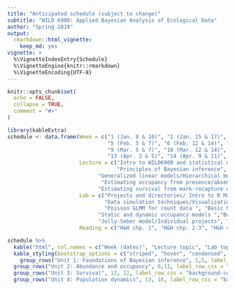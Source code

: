 ```yaml
---
title: "Anticipated schedule (subject to change)"
subtitle: "WILD 6900: Applied Bayesian Analysis of Ecological Data"
author: "Spring 2019"
output: 
  rmarkdown::html_vignette:
    keep_md: yes
vignette: >
  %\VignetteIndexEntry{Schedule}
  %\VignetteEngine{knitr::rmarkdown}
  %\VignetteEncoding{UTF-8}
---
```


```r
knitr::opts_chunk$set(
  echo = FALSE,
  collapse = TRUE,
  comment = "#>"
)
```


```r
library(kableExtra)
schedule <- data.frame(Week = c("1 (Jan. 8 & 10)", "2 (Jan. 15 & 17)", "3 (Jan. 22 & 24)", "4 (Jan. 29 & 31)",
                                "5 (Feb. 5 & 7)", "6 (Feb. 12 & 14)", "7 (Feb. 19 & 21)", "8 (Feb. 26 & 28)",
                                "9 (Mar. 5 & 7)", "10 (Mar. 12 & 14)", "11 (Mar. 19 & 21)", "12 (Mar. 26 & 28)",
                                "13 (Apr. 2 & 5)", "14 (Apr. 9 & 11)", "15 (Apr. 16 & 18)", "16 (Apr. 23 & 25)"),
                       Lecture = c("Intro to WILD6900 and statistical modeling in ecology", "Probability models and stochasticity", 
                                   "Principles of Bayesian inference", "Implementing Bayesian models: Introduction to MCMC samplers",
                             "Generalized linear models/Hierarchical models", "Estimating indices of abundance from count data", "Estimating abundance from count data",
                              "Estimating occupancy from presence/absence data","Review/midterm", "Spring break - no class", "Estimating abundance from mark-recapture data",
                             "Estimating survival from mark-recapture data", "Estimating survival, recruitment, and abundance from mark-recapture data", "Introduction to age-structured data/integrated population models", "Integrated population models", "Student presentations"),
                       Lab = c("Projects and directories/ Intro to R Markdown", "Importing, manipulating and tidying data in R/Crash course on R Markdown", 
                               "Data simulation techniques/Visualization data using ggplot2",  "Building simple samplers in R", "Introduction to JAGS/ Regression analysis using JAGS",
                               "Poisson GLMM for count data ", "Basic N-mixture model & variations", 
                             "Static and dynamic occupancy models ","Buffer", "Spring break - no class", "M_0, M_t, M_b, and M_h models in JAGS", "Cormack-Jolly-Seber model/Individual projects",
                             "Jolly-Seber model/Individual projects", "IPM model in JAGS/Individual projects", "Population viability analysis using IPMs/Individual projects", "No lab"),
                       Reading = c("H&H chp. 1", "H&H chp. 2-3", "H&H chp. 5", "H&H chp. 7", "H&H chp. 6, K&S chps. 3-4", "K&S chp. 12", "-", "-", "K&S chp. 13", "-", "K&S chp. 7", "K&S chp. 10", "K&S chp. 10", "K&S chp. 11", "TBD", "-"))

schedule %>%
  kable("html", col.names = c("Week (dates)", "Lecture topic", "Lab topic", "Reading"), align = 'c') %>%
  kable_styling(bootstrap_options = c("striped", "hover", "condensed", "responsive"), full_width = TRUE) %>%
    group_rows("Unit 1: Foundations of Bayesian inference", 1,5, label_row_css = "background-color: #333333; color: #eeeeee;") %>%
  group_rows("Unit 2: Abundance and occupancy", 6,11, label_row_css = "background-color: #333333; color: #eeeeee;") %>%
  group_rows("Unit 3: Survival", 12, 12, label_row_css = "background-color: #333333; color: #eeeeee;") %>%
  group_rows("Unit 4: Population dynamics", 13, 16, label_row_css = "background-color: #333333; color: #eeeeee;")

```

